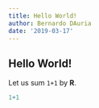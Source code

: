 ```yaml
---
title: Hello World!
author: Bernardo DAuria
date: '2019-03-17'
---
```



## Hello World!

Let us sum `1+1` by **R**.
```r
1+1
```